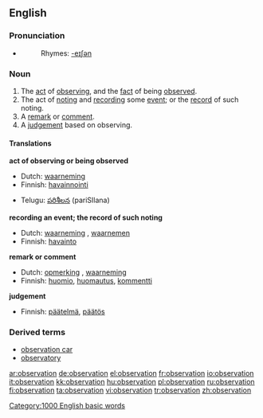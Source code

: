 ==English==

===Pronunciation===
*{{audio|en-us-observation.ogg|Audio (US)}}
*:Rhymes: [[Rhymes:English:-eɪʃǝn|-eɪʃǝn]]

===Noun===
{{wikipedia}}
{{en-noun}}

# The [[act]] of [[observing]], and the [[fact]] of being [[observe]]d.
# The act of [[noting]] and [[recording]] some [[event]]; or the [[record]] of such noting.
# A [[remark]] or [[comment]].
# A [[judgement]] based on observing.

====Translations====

'''act of observing or being observed'''
{{top}}
*Dutch: [[waarneming]] {{f}}
*Finnish: [[havainnointi]]
{{mid}}
*Telugu: [[పరిశీలన]] (pariSIlana)
{{bottom}}

'''recording an event; the record of such noting'''
{{top}}
*Dutch: [[waarneming]] {{f}}, [[waarnemen]] {{n}}
*Finnish: [[havainto]]
{{mid}}
{{bottom}}

'''remark or comment'''
{{top}}
*Dutch: [[opmerking]] {{f}}, [[waarneming]] {{f}}
*Finnish: [[huomio]], [[huomautus]], [[kommentti]]
{{mid}}
{{bottom}}

'''judgement'''
{{top}}
*Finnish: [[päätelmä]], [[päätös]]
{{mid}}
{{bottom}}

===Derived terms===
*[[observation car]]
*[[observatory]]

[[Category:1000 English basic words]]

[[ar:observation]]
[[de:observation]]
[[el:observation]]
[[fr:observation]]
[[io:observation]]
[[it:observation]]
[[kk:observation]]
[[hu:observation]]
[[pl:observation]]
[[ru:observation]]
[[fi:observation]]
[[ta:observation]]
[[vi:observation]]
[[tr:observation]]
[[zh:observation]]
